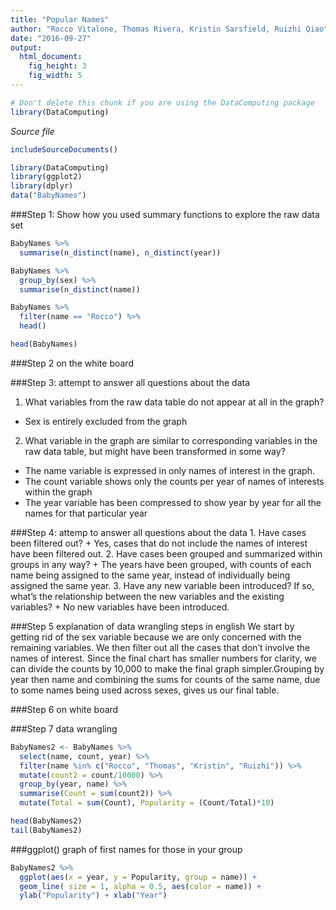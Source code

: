 ```yaml
---
title: "Popular Names"
author: "Rocco Vitalone, Thomas Rivera, Kristin Sarsfield, Ruizhi Qiao"
date: "2016-09-27"
output: 
  html_document:
    fig_height: 3
    fig_width: 5
---
```

<!-- Don't edit in between this line and the one below -->
```r
# Don't delete this chunk if you are using the DataComputing package
library(DataComputing)
```
*Source file* 
```r
includeSourceDocuments()
```
<!-- Don't edit the material above this line -->

```r
library(DataComputing)
library(ggplot2)
library(dplyr)
data("BabyNames")
```

###Step 1: Show how you used summary functions to explore the raw data set
```r
BabyNames %>%
  summarise(n_distinct(name), n_distinct(year))

BabyNames %>%
  group_by(sex) %>%
  summarise(n_distinct(name))

BabyNames %>%
  filter(name == "Rocco") %>%
  head()

head(BabyNames)
```

###Step 2 on the white board

###Step 3: attempt to answer all questions about the data

1. What variables from the raw data table do not appear at all in the graph?
+ Sex is entirely excluded from the graph
2. What variable in the graph are similar to corresponding variables in the raw data table, but might have been transformed in some way?
+ The name variable is expressed in only names of interest in the graph.
+ The count variable shows only the counts per year of names of interests within the graph
+ The year variable has been compressed to show year by year for all the names for that particular year


###Step 4: attemp to answer all questions about the data
1. Have cases been filtered out?
  + Yes, cases that do not include the names of interest have been filtered out.
2. Have cases been grouped and summarized within groups in any way?
  + The years have been grouped, with counts of each name being assigned to the same year, instead of individually being assigned the same year.
3. Have any new variable been introduced? If so, what's the relationship between the new variables and the existing variables?
+ No new variables have been introduced.

###Step 5 explanation of data wrangling steps in english
We start by getting rid of the sex variable because we are only concerned with the remaining variables. We then filter out all the cases that don't involve the names of interest. Since the final chart has smaller numbers for clarity, we can divide the counts by 10,000 to make the final graph simpler.Grouping by year then name and combining the sums for counts of the same name, due to some names being used across sexes, gives us our final table.

###Step 6 on white board

###Step 7 data wrangling
```r
BabyNames2 <- BabyNames %>%
  select(name, count, year) %>%
  filter(name %in% c("Rocco", "Thomas", "Kristin", "Ruizhi")) %>%
  mutate(count2 = count/10000) %>%
  group_by(year, name) %>%
  summarise(Count = sum(count2)) %>%
  mutate(Total = sum(Count), Popularity = (Count/Total)*10)

head(BabyNames2)
tail(BabyNames2)
```


###ggplot() graph of first names for those in your group
```r
BabyNames2 %>%
  ggplot(aes(x = year, y = Popularity, group = name)) +
  geom_line( size = 1, alpha = 0.5, aes(color = name)) +
  ylab("Popularity") + xlab("Year")
```

